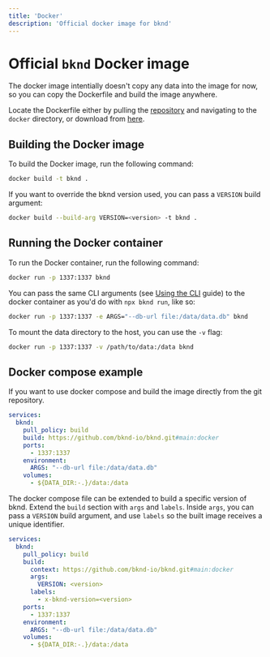 ```yaml
---
title: 'Docker'
description: 'Official docker image for bknd'
---
```


# Official `bknd` Docker image
The docker image intentially doesn't copy any data into the image for now, so you can copy the Dockerfile and build the image anywhere.

Locate the Dockerfile either by pulling the [repository](https://github.com/bknd-io/bknd) and navigating to the `docker` directory, or download from [here](https://github.com/bknd-io/bknd/blob/main/docker/Dockerfile).

## Building the Docker image
To build the Docker image, run the following command:

```bash
docker build -t bknd .
```

If you want to override the bknd version used, you can pass a `VERSION` build argument:
```bash
docker build --build-arg VERSION=<version> -t bknd .
```

## Running the Docker container
To run the Docker container, run the following command:

```bash
docker run -p 1337:1337 bknd
```

You can pass the same CLI arguments (see [Using the CLI](https://docs.bknd.io/cli) guide) to the docker container as you'd do with `npx bknd run`, like so:

```bash
docker run -p 1337:1337 -e ARGS="--db-url file:/data/data.db" bknd
```

To mount the data directory to the host, you can use the `-v` flag:
```bash
docker run -p 1337:1337 -v /path/to/data:/data bknd
```

## Docker compose example

If you want to use docker compose and build the image directly from the git repository.

```yaml compose.yml
services:
  bknd:
    pull_policy: build
    build: https://github.com/bknd-io/bknd.git#main:docker
    ports:
      - 1337:1337
    environment:
      ARGS: "--db-url file:/data/data.db"
    volumes:
      - ${DATA_DIR:-.}/data:/data
```


The docker compose file can be extended to build a specific version of bknd.
Extend the `build` section with `args` and `labels`.
Inside `args`, you can pass a `VERSION` build argument, and use `labels` so the built image receives a unique identifier.

```yaml compose.yml
services:
  bknd:
    pull_policy: build
    build:
      context: https://github.com/bknd-io/bknd.git#main:docker
      args:
        VERSION: <version>
      labels:
        - x-bknd-version=<version>
    ports:
      - 1337:1337
    environment:
      ARGS: "--db-url file:/data/data.db"
    volumes:
      - ${DATA_DIR:-.}/data:/data
```
